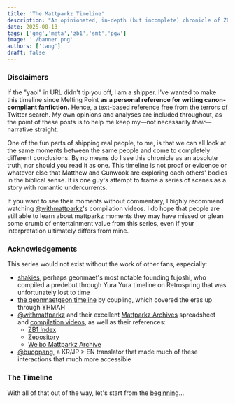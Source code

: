 ```yaml
---
title: 'The Mattparkz Timeline'
description: "An opinionated, in-depth (but incomplete) chronicle of ZEROBASEONE Seok Matthew and Park Gunwook's relationship"
date: 2025-08-13
tags: ['gmg','meta','zb1','smt','pgw']
image: './banner.png'
authors: ['tang']
draft: false
---
```


### Disclaimers

If the "yaoi" in URL didn't tip you off, I am a shipper. I've wanted to make this timeline since Melting Point **as a personal reference for writing canon-compliant fanfiction.** Hence, a text-based reference free from the terrors of Twitter search. My own opinions and analyses are included throughout, as the point of these posts is to help me keep my—not necessarily *their*—narrative straight.

One of the fun parts of shipping real people, to me, is that we can all look at the same moments between the same people and come to completely different conclusions. By no means do I see this chronicle as an absolute truth, nor should you read it as one. This timeline is not proof or evidence or whatever else that Matthew and Gunwook are exploring each others' bodies in the biblical sense. It is one guy's attempt to frame a series of scenes as a story with romantic undercurrents.

If you want to see their moments without commentary, I highly recommend watching [@withmattparkz](https://www.youtube.com/@withmattparkz)'s compilation videos. I do hope that people are still able to learn about mattparkz moments they may have missed or glean some crumb of entertainment value from this series, even if your interpretation ultimately differs from mine.

### Acknowledgements

This series would not exist without the work of other fans, especially:
- [shakies](https://archiveofourown.org/users/shakies), perhaps geonmaet's most notable founding fujoshi, who compiled a predebut through Yura Yura timeline on Retrospring that was unfortunately lost to time
- [the geonmaetgeon timeline](https://archiveofourown.org/works/58610044) by coupling, which covered the eras up through YHMAH
- [@withmattparkz](https://x.com/withmattparkz) and their excellent [Mattparkz Archives](tinyurl.com/4kpk7e5b) spreadsheet and [compilation videos](https://www.youtube.com/playlist?list=PLbvR3FjVfdPEc9CXRhA_tCrHqIBDVf35h), as well as their references:
    - [ZB1 Index](https://docs.google.com/spreadsheets/d/1nYMhdQdrTqRe36uo3yMGffUIWw5ImOnPCrdVpzaGLN8/edit?usp=sharing)
    - [Zepository](https://sites.google.com/view/zepository)
    - [Weibo Mattparkz Archive](https://weibo.com/7852805034/4959038623974926)
- [@buoppang](https://x.com/buoppang/), a KR/JP > EN translator that made much of these interactions that much more accessible

### The Timeline

With all of that out of the way, let's start from the [beginning](mattparkz-timeline/predebut)...